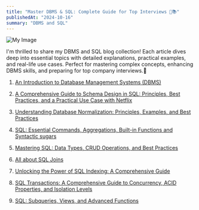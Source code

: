```yaml
---
title: "Master DBMS & SQL: Complete Guide for Top Interviews 🚀📚"
publishedAt: "2024-10-16"
summary: "DBMS and SQL"
---
```


![My Image](https://encrypted-tbn0.gstatic.com/images?q=tbn:ANd9GcTN_1Ox8U_QcMQ9tEjxP8B0Gl_gBogk0A7roQ&s)

I'm thrilled to share my DBMS and SQL blog collection! Each article dives deep into essential topics with detailed explanations, practical examples, and real-life use cases. Perfect for mastering complex concepts, enhancing DBMS skills, and preparing for top company interviews.🚀

1. [An Introduction to Database Management Systems (DBMS)](https://medium.com/@saikumaresh/an-introduction-to-database-management-systems-dbms-5ad0b0aebd38)

2. [A Comprehensive Guide to Schema Design in SQL: Principles, Best Practices, and a Practical Use Case with Netflix](https://medium.com/@saikumaresh/a-comprehensive-guide-to-schema-design-in-sql-principles-best-practices-and-a-practical-use-case-d10f87777cef)

3. [Understanding Database Normalization: Principles, Examples, and Best Practices](https://medium.com/@saikumaresh/understanding-database-normalization-principles-examples-and-best-practices-4c417a6068be)

4. [SQL: Essential Commands, Aggregations, Built-in Functions and Syntactic sugars](https://medium.com/@saikumaresh/sql-essential-commands-aggregations-and-built-in-functions-0205540801c1)

5. [Mastering SQL: Data Types, CRUD Operations, and Best Practices](https://medium.com/@saikumaresh/mastering-sql-data-types-crud-operations-and-best-practices-d6d388c1f029)

6. [All about SQL Joins](https://medium.com/@saikumaresh/all-about-sql-joins-ec12a16ce21f)

7. [Unlocking the Power of SQL Indexing: A Comprehensive Guide](https://medium.com/@saikumaresh/unlocking-the-power-of-sql-indexing-a-comprehensive-guide-2b4be494a159)

8. [SQL Transactions: A Comprehensive Guide to Concurrency, ACID Properties, and Isolation Levels](https://medium.com/@saikumaresh/sql-transactions-a-comprehensive-guide-to-concurrency-acid-properties-and-isolation-levels-ae4fac392637)

9. [SQL: Subqueries, Views, and Advanced Functions](https://medium.com/@saikumaresh/sql-subqueries-views-and-advanced-functions-4fb90e837d5e)
